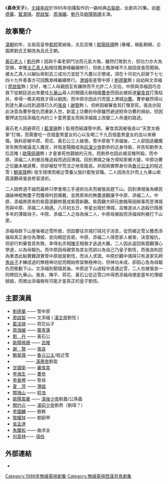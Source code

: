 {{otheruses|真命天子}}

{{無綫劇集 
| 中文劇名=真命天子
| 英文劇名={{lang|en|Heir To The Throne Is...}}
| 圖像 =[[文件:Heir_To_The_Throne_Is.jpg|185px]]
| 製作年份 =1985年
| 海外推出日期 = 
| 翡翠台首播日期 = 1986年6月9日-7月4日
| 翡翠台首播時間 = 逢星期一至五19:05-20:00
| 監製=[[李鼎倫|李鼎倫]]
| 編導=[[梁祟勳|梁祟勳]]、[[鞠覺亮|鞠覺亮]]、[[吳一帆|吳一帆]]、[[蕭鍵鏗|蕭鍵鏗]]
| 編審=[[岑國榮_(電視監製)|岑國榮]]
| 助理編導=[[冼燕芳|冼燕芳]]、[[林玉冰|林玉冰]]、[[鄭基成|鄭基成]]
| 編劇=[[杜良鍉|杜良鍉]]、[[楊永祥|楊永祥]]、[[陳惠妍|陳惠妍]]、[[陳淑賢|陳淑賢]]
| 製作統籌=[[曾淑貞|曾淑貞]]
| 集數 = 20
| 劇種 = 古裝
| 主演 = {{nowrap|[[劉德華|劉德華]]、[[藍潔瑛|藍潔瑛]]、[[廖啟智|廖啟智]]、[[周海媚|周海媚]]、<br/>[[劉丹_(香港)|劉丹]]、[[歐陽珮珊|歐陽珮珊]]}}
| 主題曲=編織美夢
| 作曲=[[顧嘉輝|顧嘉輝]]
| 填詞=[[鄧偉雄|鄧偉雄]]
| 主唱=[[鍾鎮濤|鍾鎮濤]]
| 網頁=
}}

《'''真命天子'''》，[[香港電視廣播有限公司|无綫电视]]於1985年拍攝製作的一齣经典[[古裝劇|古裝劇]]，全劇共20集。由[[劉德華|劉德華]]、[[藍潔瑛|藍潔瑛]]、[[廖啟智|廖啟智]]、[[周海媚|周海媚]]、[[劉丹_(香港)|劉丹]]及[[歐陽珮珊|歐陽珮珊]]主演。

== 故事簡介 ==
[[漢朝|漢朝]]初年，太祖高皇帝[[劉邦|劉邦]]駕崩後，太后呂雉 ( [[歐陽佩珊|歐陽佩珊]]飾 )專權，禍亂朝綱，企圖將劉氏王朝改為呂氏王朝。

[[黃石公|黃石老人]] ( [[劉丹_(香港)|劉丹]]飾 ) 因與千毒老邪鬥法而元氣大傷，雖然打敗對方，但功力亦大為受損，幸獲[[太乙真人|太乙真人]]點撥往飄渺峰繼續修行，但剛上飄渺峰不久就因貪食而闖禍，被太乙真人以綑仙索削去三成功力並貶下凡塵以示懲戒，須在十月初九前做下七七四十九件善事方可回飄渺峰繼續修行。[[渭城|渭城]]衙差管中原 ( [[劉德華|劉德華]]飾 ) 自幼與文添福 ( [[廖啟智|廖啟智]]飾 ) 交好，唯二人母親因互有嫌隙而不允許二人交往。中原與添福因巧合救下從朝廷逃出來要往[[九華山|九華山]]尋人的開國元勛相國[[曹參|曹參]]而因此被妖道[[審食其|審食其]]打落枯井，幸得一樵夫相救才得以脫困，而中原亦因此行而當上渭城[[功曹|功曹]]。曹參雖然得以到達九華山找到退隱已久的[[張良|張良]] ( [[謝賢|謝賢]]飾 )，但終因被審食其打傷至死，張良亦因此決意為曹參復仇而重新入世。新當上功曹的中原雖然避過短命功曹的禍劫，但因要押送包括添福在內的三十童男童女而與添福踏上改變二人命運的路途。

黃石老人因避荷花 ( [[藍潔瑛|藍潔瑛]]飾 ) 監視而結識管中原。審食其因被張良以“天罡太極掌”打傷，而需要吃一百個童男童女的心以及喝二千九百個童男童女的血以來療傷。孰料卻被中原、荷花、黃石公三人破壞。管中原救下添福後，二人卻因逃離魔宮失敗而被逼混入魔宮，并陰差陽錯成為[[前漢少帝|前漢少帝]]劉恭的近身侍衛，并告知劉恭太后呂雉 ( [[歐陽佩珊|歐陽佩珊]]飾 ) 才是害死他親娘的元兇。而劉恭也因此被呂雉所殺。而中原、添福二人則被呂雉追殺而逃回渭城。回到渭城之後方得知家鄉大變，中原功曹之位雖未被遞奪，但卻被貶守荒涼之地青龍島。并因與實際身份為[[魯元公主|魯元公主]]的程近雪 ( [[鮑翠薇|鮑翠薇]]飾) 發生情愫而被近雪養父施計罷免官職。二人因為生計而上九華山紫霞道觀尋張良修習道術。

二人因修道不誠而最終只學會兩三手道術功夫而被張良趕下山。回到渭城後為鄉民識破神棍無塵子而獲得村民擁戴，並將原來的無塵道觀讓予中原、添福二人。中原、添福將原來的紫霞道觀修葺成紫霞新觀。紫霞觀大師兄敖楓等因辦事而至渭城而與中原、添福二人相遇。八月初五日，帝星出現於渭城，呂雉遂派人追殺已隱居多年的薄姬母子。中原、添福二人之母為保二人，中原母被殺而添福母則被打下山崖。

添福母跌下山崖後被近雪所救，但因要往京城打探兒子消息，從而被近雪父獲悉添福母真正身份為薄姬，並向朝廷告密。中原、添福二人得悉家人被害，決意報仇，但卻行刺審食其失敗，幸得右丞相[[陳平|陳平]]相救才逃過大難。二人因此返回紫霞觀潛心學道，以為母報仇。而中原因母親曾為宮女而誤以為自己乃皇子劉恆，而張良則認為單憑此點實難證實管中原就是劉恆，而派人求證。中原於觀中偶得只有道家先師[[鬼谷子|鬼谷子]]才練成過的無極神功從而開始修習無極神功，但神功未成，卻因心急為母報仇而衝動下山，文添福則緊隨其後。中原逃下山過程中道遇近雪，二人也被張良一同帶回九華山。張良、陳平、荷花、黃石公從近雪口中得悉添福母便是當年的薄姬娘娘，而推出添福極有可能才是真正的皇子劉恆。

== 主要演員 ==
*[[劉德華|劉德華]] —— 管中原
*[[廖啟智|廖啟智]] —— 文添福 ( [[漢文帝|漢文帝]]劉恆 )
*[[藍洁瑛|藍洁瑛]] —— 荷花仙子
*[[周海媚|周海媚]] —— [[孝文竇皇后|竇青蓮]]
*[[劉丹_(香港)|劉　丹]] —— 黃石公
*[[歐陽珮珊|歐陽珮珊]] —— [[呂雉|呂雉]]
*[[謝賢|謝　賢]] —— [[張良|張良]]
*[[鮑翠薇|鮑翠薇]] —— [[魯元公主|魯元公主]]/程近雪
*　　　—— [[漢惠帝|漢惠帝]]劉盈
*[[甘國衛|甘國衛]] —— [[審食其|審食其]]
*[[李海生|李海生]] —— [[曹參|曹參]]
*[[李香琴|李香琴]] —— 管母
*[[夏萍|夏　萍]] ——  [[薄姬|薄姬]]
*[[關海山|關海山]] —— [[程浩|程浩]]
*[[歐陽震華|歐陽震華]] —— [[漢後少帝|漢後少帝]]劉義/公孫義
*[[關灼元|關灼元]] —— [[漢前少帝|漢前少帝]]劉恭（劉璋？）
*[[李國麟_(演員)|李國麟]] —— 敖枫
*[[黎耀祥|黎耀祥]] —— 御廚甲
*[[吳孟達|吳孟達]]
*[[朱鐵和|朱鐵和]] —— 曲求全
*[[何貴林|何貴林]]—— [[項伯|項伯]]

==外部連結==
* {{douban}}

{{廖啟智}}
{{刘德华}}
[[Category:1986年無綫電視劇集|Category:1986年無綫電視劇集]]
[[Category:無綫電視西漢背景劇集|Category:無綫電視西漢背景劇集]]